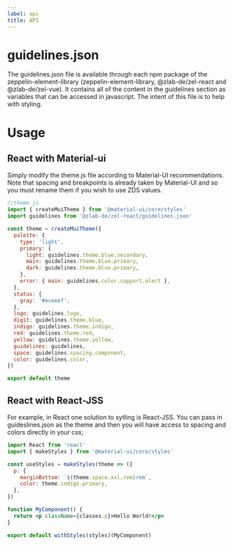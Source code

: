 ```yaml
---
label: api
title: API
---
```



# guidelines.json

The guidelines.json file is available through each npm package of the zeppelin-element-library (zeppelin-element-library, @zlab-de/zel-react and @zlab-de/zel-vue). It contains all of the content in the guidelines section as variables that can be accessed in javascript. The intent of this file is to help with styling.

<Api />

# Usage

## React with Material-ui

Simply modify the theme.js file according to Material-UI recommendations. Note that spacing and breakpoints is already taken by Material-UI and so you must rename them if you wish to use ZDS values.

```jsx
//theme.js
import { createMuiTheme } from '@material-ui/core/styles'
import guidelines from '@zlab-de/zel-react/guidelines.json'

const theme = createMuiTheme({
  palette: {
    type: 'light',
    primary: {
      light: guidelines.theme.blue.secondary,
      main: guidelines.theme.blue.primary,
      dark: guidelines.theme.blue.primary,
    },
    error: { main: guidelines.color.support.alert },
  },
  status: {
    gray: '#eceeef',
  },
  logo: guidelines.logo,
  digit: guidelines.theme.blue,
  indigo: guidelines.theme.indigo,
  red: guidelines.theme.red,
  yellow: guidelines.theme.yellow,
  guidelines: guidelines,
  space: guidelines.spacing.component,
  color: guidelines.color,
})

export default theme
```

## React with React-JSS

For example, in React one solution to sytling is React-JSS. You can pass in guideslines.json as the theme and then you will have access to spacing and colors directly in your css;

```jsx
import React from 'react'
import { makeStyles } from '@material-ui/core/styles'

const useStyles = makeStyles(theme => ({
  p: {
    marginBottom: `${theme.space.xxl.rem}rem`,
    color: theme.indigo.primary,
  },
})

function MyComponent() {
  return <p className={classes.p}>Hello World!</p>
}

export default withStyles(styles)(MyComponent)
```
